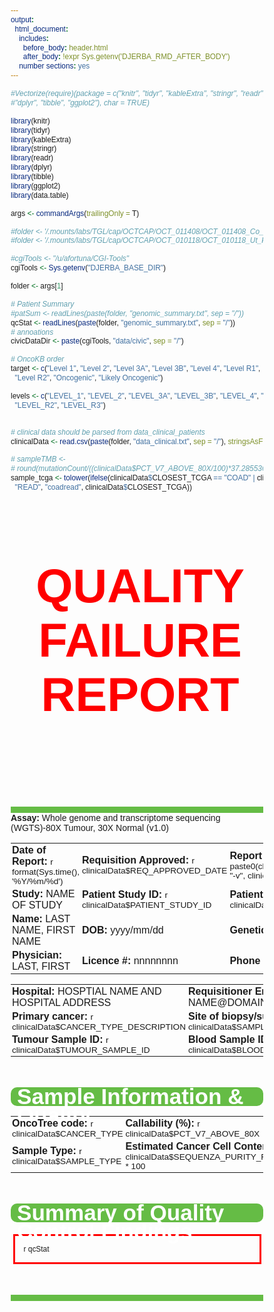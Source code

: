 ```yaml
---
output:
  html_document:
    includes:
      before_body: header.html
      after_body: !expr Sys.getenv('DJERBA_RMD_AFTER_BODY')
    number sections: yes
---
```


```r
#Vectorize(require)(package = c("knitr", "tidyr", "kableExtra", "stringr", "readr",
#"dplyr", "tibble", "ggplot2"), char = TRUE)

library(knitr)
library(tidyr)
library(kableExtra)
library(stringr)
library(readr)
library(dplyr)
library(tibble)
library(ggplot2)
library(data.table)

args <- commandArgs(trailingOnly = T)

#folder <- '/.mounts/labs/TGL/cap/OCTCAP/OCT_011408/OCT_011408_Co_P_OCT_011408_TS/report'
#folder <- '/.mounts/labs/TGL/cap/OCTCAP/OCT_010118/OCT_010118_Ut_P_OCT-01-0118-TS/report'

#cgiTools <- "/u/afortuna/CGI-Tools"
cgiTools <- Sys.getenv("DJERBA_BASE_DIR")

folder <- args[1]

# Patient Summary
#patSum <- readLines(paste(folder, "genomic_summary.txt", sep = "/"))
qcStat <- readLines(paste(folder, "genomic_summary.txt", sep = "/"))
# annoations
civicDataDir <- paste(cgiTools, "data/civic", sep = "/")

# OncoKB order
target <- c("Level 1", "Level 2", "Level 3A", "Level 3B", "Level 4", "Level R1",
  "Level R2", "Oncogenic", "Likely Oncogenic")

levels <- c("LEVEL_1", "LEVEL_2", "LEVEL_3A", "LEVEL_3B", "LEVEL_4", "LEVEL_R1",
  "LEVEL_R2", "LEVEL_R3")


# clinical data should be parsed from data_clinical_patients
clinicalData <- read.csv(paste(folder, "data_clinical.txt", sep = "/"), stringsAsFactors = F, sep = "\t")

# sampleTMB <-
# round(mutationCount/((clinicalData$PCT_V7_ABOVE_80X/100)*37.285536),2)
sample_tcga <- tolower(ifelse(clinicalData$CLOSEST_TCGA == "COAD" | clinicalData$CLOSEST_TCGA ==
  "READ", "coadread", clinicalData$CLOSEST_TCGA))

```

<style>
#example1 {
  background: #65bc45 !important;
  border-radius: 10px !important;
  padding-left: 10px !important;
  padding-bottom: 10px !important;
  color: white !important;
  font-size: 30px !important;
  font-weight: bold !important;
  height: 30px !important;
  line-height: 30px !important;
  font-family: Arial !important;
  display: block;
  clear: both
}

#example2 {
  background: #65bc45 !important;
  padding-left: 10px !important;
  padding-bottom: 10px !important;
  color: white !important;
  font-size: 30px !important;
  font-weight: bold !important;
  height: 4px !important;
  line-height: 10px !important;
  font-family: Arial !important;
  display: block;
  clear: both
}

#example3 {
  padding-left: 10px !important;
  padding-bottom: 10px !important;
  color: black !important;
  font-size: 65px !important;
  font-weight: bold !important;
  text-align: center;
  font-family: Arial !important;
  display: block;
  clear: both
}

.clear {
  display: block;
}

h3.clear {
  clear: both;
}

html * {
  font-family: Arial !important;
}

* {
  box-sizing: border-box;
}

.column {
  float: left;
  padding-left: 25px;
  padding-right: 25px;
  width: 33.33%;
}

.column-2 {
  float: right;
  style=width: 200px;
  padding: 0px 0px 0px 20px;
}

.row:after {
  content: "";
  display: table;
  clear: both;
}

@media print {
  .pagebreak {
  page-break-before: always;
 }
}

p {
  margin: 0.25em;
}

section {
  display: flex;
  padding-top: 0.5rem;
}

.bold {
  font-weight: 600;
}

@page {
  size: 8.5in 11in;
}

.bold {
  font-weight: 600;
}

td, th {
  text-align: left;
  padding: 2px;
}

</style>

<html>

<div id="example3">
  <h3 style="color:red;">QUALITY FAILURE REPORT</h3>
</div>

<div id="example2">
  <h3></h3>
</div>
<tr>
<td>
<strong>Assay: </strong>Whole genome and transcriptome sequencing (WGTS)-80X Tumour, 30X Normal (v1.0)
</td>
</tr>



<table width="100%">
  <tr>
    <td width="35%"><strong>Date of Report:</strong> `r format(Sys.time(), '%Y/%m/%d')`</td>
    <td width="28%"><strong>Requisition Approved:</strong> `r clinicalData$REQ_APPROVED_DATE`</td>
    <td width="37%"><strong>Report ID:</strong> `r paste0(clinicalData$TUMOUR_SAMPLE_ID, "-v", clinicalData$REPORT_VERSION)`</td>
  </tr>
  <tr>
    <td width="35%"><strong>Study:</strong> NAME OF STUDY</td>
    <td width="28%"><strong>Patient Study ID:</strong> `r clinicalData$PATIENT_STUDY_ID`</td>
    <td width="37%"><strong>Patient LIMS ID:</strong> `r clinicalData$PATIENT_LIMS_ID`</td>
  </tr>
  <tr>
    <td width="35%"><strong>Name:</strong> LAST NAME, FIRST NAME</td>
    <td width="28%"><strong>DOB:</strong> yyyy/mm/dd</td>
    <td width="37%"><strong>Genetic Sex:</strong> `r clinicalData$SEX`</td>
  </tr>
  <tr>
    <td width="35%"><strong>Physician:</strong> LAST, FIRST</td>
    <td width="28%"><strong>Licence #:</strong> nnnnnnnn</td>
    <td width="37%"><strong>Phone #:</strong> nnn-nnn-nnnn</td>
  </tr>
</table>
<table width="100%">
  <tr>
    <td width="63%"><strong>Hospital:</strong> HOSPTIAL NAME AND HOSPITAL ADDRESS</td>
    <td width="37%"><strong>Requisitioner Email:</strong> NAME@DOMAIN.COM</td>
  </tr>
  <tr>
    <td width="63%"><strong>Primary cancer:</strong> `r clinicalData$CANCER_TYPE_DESCRIPTION`</td>
    <td width="37%"><strong>Site of biopsy/surgery:</strong> `r clinicalData$SAMPLE_ANATOMICAL_SITE`</td>
  </tr>
  <tr>
    <td width="63%"><strong>Tumour Sample ID:</strong> `r clinicalData$TUMOUR_SAMPLE_ID`</td>
    <td width="37%"><strong>Blood Sample ID:</strong> `r clinicalData$BLOOD_SAMPLE_ID`</td>
  </tr>
</table>
<div id="example1">
  <h3>Sample Information & Quality</h3>
</div>
<table width="100%">
  <tr>
    <td width="33%"><strong>OncoTree code:</strong> `r clinicalData$CANCER_TYPE`</td>
    <td width="33%"><strong>Callability (%):</strong> `r clinicalData$PCT_V7_ABOVE_80X`</td>
    <td width="33%"><strong>Coverage (mean):</strong> `r clinicalData$MEAN_COVERAGE`</td>
  </tr>
  <tr>
    <td width="33%"><strong>Sample Type:</strong> `r clinicalData$SAMPLE_TYPE`</td>
    <td width="33%"><strong>Estimated Cancer Cell Content (%):</strong> `r clinicalData$SEQUENZA_PURITY_FRACTION * 100`</td>
    <td width="33%"><strong>Estimated Ploidy:</strong> `r clinicalData$SEQUENZA_PLOIDY`</td>
  </tr>
</table>


<div id="example1">
  <h3>Summary of Quality Control Findings</h3>
</div>
<br>
<p style="border:3px; border-style:solid; border-color:red; padding: 1em;">`r qcStat`</p>

</html>

<div id="example2">
  <h3></h3>
</div>
